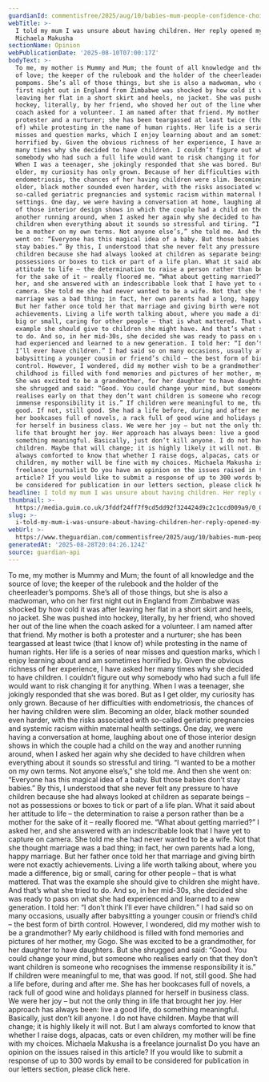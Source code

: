 ```yaml
---
guardianId: commentisfree/2025/aug/10/babies-mum-people-confidence-choice-children
webTitle: >-
  I told my mum I was unsure about having children. Her reply opened my eyes |
  Michaela Makusha
sectionName: Opinion
webPublicationDate: '2025-08-10T07:00:17Z'
bodyText: >-
  To me, my mother is Mummy and Mum; the fount of all knowledge and the source
  of love; the keeper of the rulebook and the holder of the cheerleader’s
  pompoms. She’s all of those things, but she is also a madwoman, who on her
  first night out in England from Zimbabwe was shocked by how cold it was after
  leaving her flat in a short skirt and heels, no jacket. She was pushed into
  hockey, literally, by her friend, who shoved her out of the line when the
  coach asked for a volunteer. I am named after that friend. My mother is both a
  protester and a nurturer; she has been teargassed at least twice (that I know
  of) while protesting in the name of human rights. Her life is a series of near
  misses and question marks, which I enjoy learning about and am sometimes
  horrified by. Given the obvious richness of her experience, I have asked her
  many times why she decided to have children. I couldn’t figure out why
  somebody who had such a full life would want to risk changing it for anything.
  When I was a teenager, she jokingly responded that she was bored. But as I get
  older, my curiosity has only grown. Because of her difficulties with
  endometriosis, the chances of her having children were slim. Becoming an
  older, black mother sounded even harder, with the risks associated with
  so-called geriatric pregnancies and systemic racism within maternal health
  settings. One day, we were having a conversation at home, laughing about one
  of those interior design shows in which the couple had a child on the way and
  another running around, when I asked her again why she decided to have
  children when everything about it sounds so stressful and tiring. “I wanted to
  be a mother on my own terms. Not anyone else’s,” she told me. And then she
  went on: “Everyone has this magical idea of a baby. But those babies don’t
  stay babies.” By this, I understood that she never felt any pressure to have
  children because she had always looked at children as separate beings – not as
  possessions or boxes to tick or part of a life plan. What it said about her
  attitude to life – the determination to raise a person rather than be a mother
  for the sake of it – really floored me. “What about getting married?” I asked
  her, and she answered with an indescribable look that I have yet to capture on
  camera. She told me she had never wanted to be a wife. Not that she thought
  marriage was a bad thing; in fact, her own parents had a long, happy marriage.
  But her father once told her that marriage and giving birth were not exactly
  achievements. Living a life worth talking about, where you made a difference,
  big or small, caring for other people – that is what mattered. That was the
  example she should give to children she might have. And that’s what she tried
  to do. And so, in her mid-30s, she decided she was ready to pass on what she
  had experienced and learned to a new generation. I told her: “I don’t think
  I’ll ever have children.” I had said so on many occasions, usually after
  babysitting a younger cousin or friend’s child – the best form of birth
  control. However, I wondered, did my mother wish to be a grandmother? My early
  childhood is filled with fond memories and pictures of her mother, my Gogo.
  She was excited to be a grandmother, for her daughter to have daughters. But
  she shrugged and said: “Good. You could change your mind, but someone who
  realises early on that they don’t want children is someone who recognises the
  immense responsibility it is.” If children were meaningful to me, that was
  good. If not, still good. She had a life before, during and after me. She has
  her bookcases full of novels, a rack full of good wine and holidays planned
  for herself in business class. We were her joy – but not the only thing in
  life that brought her joy. Her approach has always been: live a good life, do
  something meaningful. Basically, just don’t kill anyone. I do not have
  children. Maybe that will change; it is highly likely it will not. But I am
  always comforted to know that whether I raise dogs, alpacas, cats or even
  children, my mother will be fine with my choices. Michaela Makusha is a
  freelance journalist Do you have an opinion on the issues raised in this
  article? If you would like to submit a response of up to 300 words by email to
  be considered for publication in our letters section, please click here.
headline: I told my mum I was unsure about having children. Her reply opened my eyes
thumbnail: >-
  https://media.guim.co.uk/3fddf24ff7f9cd5dd92f324424d9c2c1ccd009a9/0_0_5000_4000/500.jpg
slug: >-
  i-told-my-mum-i-was-unsure-about-having-children-her-reply-opened-my-eyes-or-michaela-makusha
webUrl: >-
  https://www.theguardian.com/commentisfree/2025/aug/10/babies-mum-people-confidence-choice-children
generatedAt: '2025-08-28T20:04:26.124Z'
source: guardian-api
---
```

To me, my mother is Mummy and Mum; the fount of all knowledge and the source of love; the keeper of the rulebook and the holder of the cheerleader’s pompoms. She’s all of those things, but she is also a madwoman, who on her first night out in England from Zimbabwe was shocked by how cold it was after leaving her flat in a short skirt and heels, no jacket. She was pushed into hockey, literally, by her friend, who shoved her out of the line when the coach asked for a volunteer. I am named after that friend. My mother is both a protester and a nurturer; she has been teargassed at least twice (that I know of) while protesting in the name of human rights. Her life is a series of near misses and question marks, which I enjoy learning about and am sometimes horrified by. Given the obvious richness of her experience, I have asked her many times why she decided to have children. I couldn’t figure out why somebody who had such a full life would want to risk changing it for anything. When I was a teenager, she jokingly responded that she was bored. But as I get older, my curiosity has only grown. Because of her difficulties with endometriosis, the chances of her having children were slim. Becoming an older, black mother sounded even harder, with the risks associated with so-called geriatric pregnancies and systemic racism within maternal health settings. One day, we were having a conversation at home, laughing about one of those interior design shows in which the couple had a child on the way and another running around, when I asked her again why she decided to have children when everything about it sounds so stressful and tiring. “I wanted to be a mother on my own terms. Not anyone else’s,” she told me. And then she went on: “Everyone has this magical idea of a baby. But those babies don’t stay babies.” By this, I understood that she never felt any pressure to have children because she had always looked at children as separate beings – not as possessions or boxes to tick or part of a life plan. What it said about her attitude to life – the determination to raise a person rather than be a mother for the sake of it – really floored me. “What about getting married?” I asked her, and she answered with an indescribable look that I have yet to capture on camera. She told me she had never wanted to be a wife. Not that she thought marriage was a bad thing; in fact, her own parents had a long, happy marriage. But her father once told her that marriage and giving birth were not exactly achievements. Living a life worth talking about, where you made a difference, big or small, caring for other people – that is what mattered. That was the example she should give to children she might have. And that’s what she tried to do. And so, in her mid-30s, she decided she was ready to pass on what she had experienced and learned to a new generation. I told her: “I don’t think I’ll ever have children.” I had said so on many occasions, usually after babysitting a younger cousin or friend’s child – the best form of birth control. However, I wondered, did my mother wish to be a grandmother? My early childhood is filled with fond memories and pictures of her mother, my Gogo. She was excited to be a grandmother, for her daughter to have daughters. But she shrugged and said: “Good. You could change your mind, but someone who realises early on that they don’t want children is someone who recognises the immense responsibility it is.” If children were meaningful to me, that was good. If not, still good. She had a life before, during and after me. She has her bookcases full of novels, a rack full of good wine and holidays planned for herself in business class. We were her joy – but not the only thing in life that brought her joy. Her approach has always been: live a good life, do something meaningful. Basically, just don’t kill anyone. I do not have children. Maybe that will change; it is highly likely it will not. But I am always comforted to know that whether I raise dogs, alpacas, cats or even children, my mother will be fine with my choices. Michaela Makusha is a freelance journalist Do you have an opinion on the issues raised in this article? If you would like to submit a response of up to 300 words by email to be considered for publication in our letters section, please click here.
